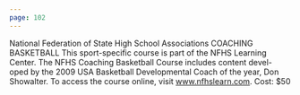 ```yaml
---
page: 102
---
```


National Federation of State High School Associations COACHING BASKETBALL This sport-specific course is part of the NFHS Learning Center. The NFHS Coaching Basketball Course includes content devel- oped by the 2009 USA Basketball Developmental Coach of the year, Don Showalter. To access the course online, visit www.nfhslearn.com. Cost: $50